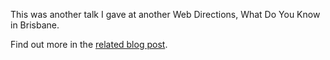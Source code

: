 This was another talk I gave at another Web Directions, What Do You Know in Brisbane.

Find out more in the [related blog post](/writing/craft-as-in-beer/).
